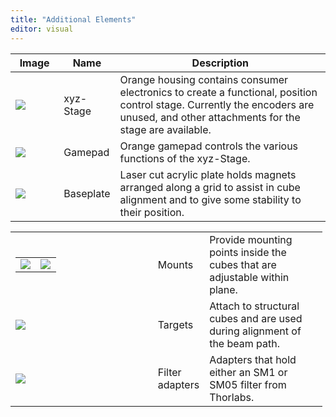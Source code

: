 ```yaml
---
title: "Additional Elements"
editor: visual
---
```


+-------------------------------------+-----------+------------------------------------------------------------------------------------------------------------------------------------------------------------------------------------+
| Image                               | Name      | Description                                                                                                                                                                        |
+=====================================+===========+====================================================================================================================================================================================+
| ![](images/Render_XYZ_Stage.png)    | xyz-Stage | Orange housing contains consumer electronics to create a functional, position control stage. Currently the encoders are unused, and other attachments for the stage are available. |
+-------------------------------------+-----------+------------------------------------------------------------------------------------------------------------------------------------------------------------------------------------+
| ![](images/Stage_Gamepad_Full.png)  | Gamepad   | Orange gamepad controls the various functions of the xyz-Stage.                                                                                                                    |
+-------------------------------------+-----------+------------------------------------------------------------------------------------------------------------------------------------------------------------------------------------+
| ![](images/Render_Baseplate-01.png) | Baseplate | Laser cut acrylic plate holds magnets arranged along a grid to assist in cube alignment and to give some stability to their position.                                              |
+-------------------------------------+-----------+------------------------------------------------------------------------------------------------------------------------------------------------------------------------------------+

+----------------------------------------------------------------------------------------------+-----------------+----------------------------------------------------------------------------+
| +--------------------------------------------+---------------------------------------------+ | Mounts          | Provide mounting points inside the cubes that are adjustable within plane. |
| | ![](images/Render_Lens_Mount_One_Inch.png) | ![](images/Render_Lens_Mount_Half_Inch.png) | |                 |                                                                            |
| +--------------------------------------------+---------------------------------------------+ |                 |                                                                            |
+----------------------------------------------------------------------------------------------+-----------------+----------------------------------------------------------------------------+
| ![](images/Render_Tools_2_targets.png)                                                       | Targets         | Attach to structural cubes and are used during alignment of the beam path. |
+----------------------------------------------------------------------------------------------+-----------------+----------------------------------------------------------------------------+
| ![](images/Render_Filter.png)                                                                | Filter adapters | Adapters that hold either an SM1 or SM05 filter from Thorlabs.             |
+----------------------------------------------------------------------------------------------+-----------------+----------------------------------------------------------------------------+
